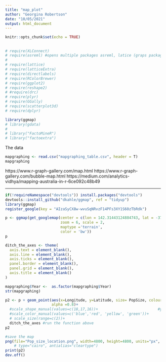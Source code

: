 ```yaml
---
title: "map_plot"
author: "Georgina Robertson"
date: "10/05/2021"
output: html_document
---
```


```r
knitr::opts_chunk$set(echo = TRUE)
```

## 

```r
# require(XLConnect)
# require(asreml) #opens multiple packages asreml, latice (graps package)
# 
# require(lattice)
# require(latticeExtra)
# require(directlabels)
# require(RColorBrewer)
# require(ggplot2)
# require(reshape2)
# #require(drc)
# require(plyr)
# require(GGally)
# require(scatterplot3d)
# require(dplyr)

library(ggmap)
# library(gdata)
# 
# library("FactoMineR")
# library("factoextra")
```

The data
```r
mapgraphing <- read.csv("mapgraphing_table.csv", header = T)
mapgraphing
```

https://www.r-graph-gallery.com/map.html
https://www.r-graph-gallery.com/bubble-map.html
https://medium.com/analytics-vidhya/mapping-australia-in-r-6ce092c48b49


_______________________________________________________________________________

```r
if(!requireNamespace("devtools")) install.packages("devtools")
devtools::install_github("dkahle/ggmap", ref = "tidyup")
library(ggmap)
register_google(key = "AIzaSyCX8w-wvuSqNRvzF14PFs3XY1S60zTbRdk") 
```

```r
p <- ggmap(get_googlemap(center = c(lon = 142.31443124884743, lat = -37.55279466696095), #Mortlake, Vic
                         zoom = 6, scale = 2,
                         maptype ='terrain',
                         color = 'bw'))
p

```
```r
ditch_the_axes <- theme(
  axis.text = element_blank(),
  axis.line = element_blank(),
  axis.ticks = element_blank(),
  panel.border = element_blank(),
  panel.grid = element_blank(),
  axis.title = element_blank()
)
```

```r
mapgraphing$Year <-  as.factor(mapgraphing$Year)
str(mapgraphing)
```



```r
p2 <- p + geom_point(aes(x=Longitude, y=Latitude, size= PopSize, colour = Year),data=mapgraphing,
                     alpha =0.8)+
  #scale_shape_manual(values=c(18,17,16))+                           #you can set shapes and colour scales etc using these functions
  #scale_color_manual(values=c('blue','red', 'yellow', 'green'))+
  # scale_size(range=c(2))+
  ditch_the_axes #run the function above
p2
```
```r
#save the map
png(file="Pop_size_location.png", width=4800, height=4800, units="px", res=600, pointsize=10)
    # type="cairo", antialias="cleartype")
print(p2)
dev.off()
```


